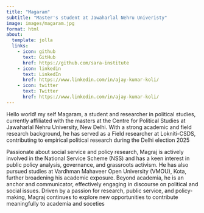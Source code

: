 ```yaml
---
title: "Magaram"
subtitle: "Master's student at Jawaharlal Nehru Univeristy"
image: images/magaram.jpg
format: html
about: 
  template: jolla
  links:
    - icon: github
      text: GitHub
      href: https://github.com/sara-institute
    - icon: linkedin
      text: LinkedIn
      href: https://www.linkedin.com/in/ajay-kumar-koli/
    - icon: twitter
      text: Twitter
      href: https://www.linkedin.com/in/ajay-kumar-koli/
---
```


Hello world! my self Magaram, a student and researcher in political studies, currently affiliated with the masters at the Centre for Political Studies at Jawaharlal Nehru University, New Delhi. With a strong academic and field research background, he has served as a Field researcher at Lokniti-CSDS, contributing to empirical political research during the Delhi election 2025 

Passionate about social service and policy research, Magraj is actively involved in the National Service Scheme (NSS) and has a keen interest in public policy analysis, governance, and grassroots activism. He has also pursued studies at Vardhman Mahaveer Open University (VMOU), Kota, further broadening his academic exposure.
Beyond academia, he is an anchor and communicator, effectively engaging in discourse on political and social issues.
Driven by a passion for research, public service, and policy-making, Magraj continues to explore new opportunities to contribute meaningfully to academia and soceties

